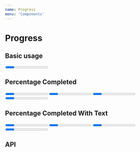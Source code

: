 ```yaml
---
name: Progress
menu: 'Components'
---
```



# Progress

## Basic usage

<Playground>
  <Progress />
  <Progress primary />
  <Progress success />
  <Progress dark />
</Playground>

## Percentage Completed

<Playground>
  <Progress percent={20}></Progress>
  <Progress primary percent={40}></Progress>
  <Progress success percent={60}></Progress>
  <Progress dark percent={80}></Progress>
</Playground>

## Percentage Completed With Text

<Playground>
  <Progress percent={20}>20%</Progress>
  <Progress primary percent={40}>40%</Progress>
  <Progress success percent={60}>60%</Progress>
  <Progress dark percent={80}>80%</Progress>
</Playground>


## API

<Props of={Progress} />
